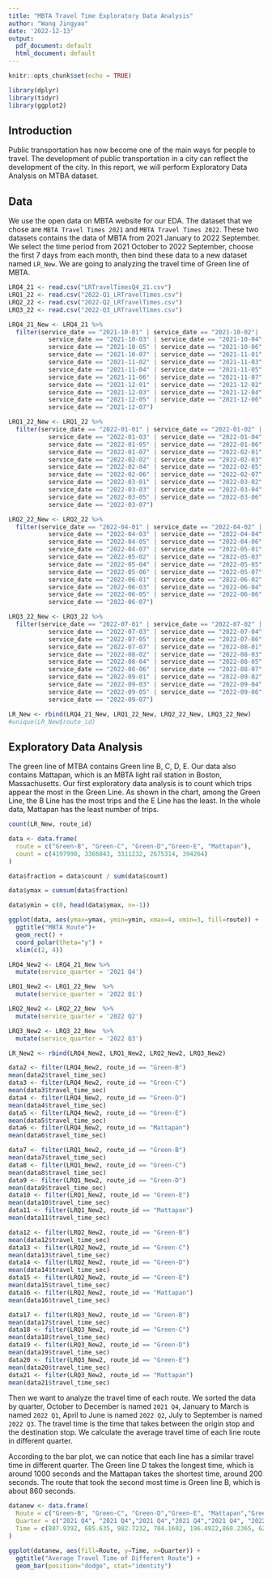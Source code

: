 ```yaml
---
title: "MBTA Travel Time Exploratory Data Analysis"
author: "Wang Jingyao"
date: '2022-12-13'
output:
  pdf_document: default
  html_document: default
---
```


```r
knitr::opts_chunk$set(echo = TRUE)
```

```r
library(dplyr)
library(tidyr)
library(ggplot2)
```

## Introduction

Public transportation has now become one of the main ways for people to travel. The development of public transportation in a city can reflect the development of the city. In this report, we will perform Exploratory Data Analysis on MTBA dataset.

## Data

We use the open data on MBTA website for our EDA. The dataset that we chose are `MBTA Travel Times 2021` and `MBTA Travel Times 2022`. These two datasets contains the data of MBTA from 2021 January to 2022 September. We select the time period from 2021 October to 2022 September, choose the first 7 days from each month, then bind these data to a new dataset named `LR_New`. We are going to analyzing the travel time of Green line of MBTA.

```r
LRQ4_21 <- read.csv("LRTravelTimesQ4_21.csv")
LRQ1_22 <- read.csv("2022-Q1_LRTravelTimes.csv")
LRQ2_22 <- read.csv("2022-Q2_LRTravelTimes.csv")
LRQ3_22 <- read.csv("2022-Q3_LRTravelTimes.csv")
```

```r
LRQ4_21_New <- LRQ4_21 %>%
  filter(service_date == "2021-10-01" | service_date == "2021-10-02"|
           service_date == "2021-10-03" | service_date == "2021-10-04"|
           service_date == "2021-10-05" | service_date == "2021-10-06"|
           service_date == "2021-10-07" | service_date == "2021-11-01"| 
           service_date == "2021-11-02" | service_date == "2021-11-03"| 
           service_date == "2021-11-04" | service_date == "2021-11-05"| 
           service_date == "2021-11-06" | service_date == "2021-11-07"| 
           service_date == "2021-12-01" | service_date == "2021-12-02"| 
           service_date == "2021-12-03" | service_date == "2021-12-04"| 
           service_date == "2021-12-05" | service_date == "2021-12-06" | 
           service_date == "2021-12-07")

LRQ1_22_New <- LRQ1_22 %>%
  filter(service_date == "2022-01-01" | service_date == "2022-01-02" |
           service_date == "2022-01-03" | service_date == "2022-01-04" |
           service_date == "2022-01-05" | service_date == "2022-01-06" |
           service_date == "2022-01-07" | service_date == "2022-02-01" |
           service_date == "2022-02-02" | service_date == "2022-02-03" |
           service_date == "2022-02-04" | service_date == "2022-02-05" |
           service_date == "2022-02-06" | service_date == "2022-02-07" |
           service_date == "2022-03-01" | service_date == "2022-03-02" |
           service_date == "2022-03-03" | service_date == "2022-03-04" |
           service_date == "2022-03-05" | service_date == "2022-03-06" |
           service_date == "2022-03-07")

LRQ2_22_New <- LRQ2_22 %>%
  filter(service_date == "2022-04-01" | service_date == "2022-04-02" |
           service_date == "2022-04-03" | service_date == "2022-04-04" |
           service_date == "2022-04-05" | service_date == "2022-04-06" |
           service_date == "2022-04-07" | service_date == "2022-05-01" |
           service_date == "2022-05-02" | service_date == "2022-05-03" |
           service_date == "2022-05-04" | service_date == "2022-05-05" |
           service_date == "2022-05-06" | service_date == "2022-05-07" |
           service_date == "2022-06-01" | service_date == "2022-06-02" |
           service_date == "2022-06-03" | service_date == "2022-06-04" |
           service_date == "2022-06-05" | service_date == "2022-06-06" |
           service_date == "2022-06-07")

LRQ3_22_New <- LRQ3_22 %>%
  filter(service_date == "2022-07-01" | service_date == "2022-07-02" |
           service_date == "2022-07-03" | service_date == "2022-07-04" |
           service_date == "2022-07-05" | service_date == "2022-07-06" |
           service_date == "2022-07-07" | service_date == "2022-08-01" |
           service_date == "2022-08-02" | service_date == "2022-08-03" |
           service_date == "2022-08-04" | service_date == "2022-08-05" |
           service_date == "2022-08-06" | service_date == "2022-08-07" |
           service_date == "2022-09-01" | service_date == "2022-09-02" |
           service_date == "2022-09-03" | service_date == "2022-09-04" |
           service_date == "2022-09-05" | service_date == "2022-09-06" |
           service_date == "2022-09-07")
```

```r
LR_New <- rbind(LRQ4_21_New, LRQ1_22_New, LRQ2_22_New, LRQ3_22_New)
#unique(LR_New$route_id)
```

## Exploratory Data Analysis

The green line of MTBA contains Green line B, C, D, E. Our data also contains Mattapan, which is an MBTA light rail station in Boston, Massachusetts. Our first exploratory data analysis is to count which trips appear the most in the Green Line. As shown in the chart, among the Green Line, the B Line has the most trips and the E Line has the least. In the whole data, Mattapan has the least number of trips.

```r
count(LR_New, route_id)
```

```r
data <- data.frame(
  route = c("Green-B", "Green-C", "Green-D","Green-E", "Mattapan"),
  count = c(4197990, 3366843, 3311232, 2675314, 394264)
)

data$fraction = data$count / sum(data$count)

data$ymax = cumsum(data$fraction)

data$ymin = c(0, head(data$ymax, n=-1))

ggplot(data, aes(ymax=ymax, ymin=ymin, xmax=4, xmin=3, fill=route)) +
  ggtitle("MBTA Route")+
  geom_rect() + 
  coord_polar(theta="y") + 
  xlim(c(2, 4))
```

```r
LRQ4_New2 <- LRQ4_21_New %>% 
  mutate(service_quarter = '2021 Q4')

LRQ1_New2 <- LRQ1_22_New  %>% 
  mutate(service_quarter = '2022 Q1')

LRQ2_New2 <- LRQ2_22_New  %>% 
  mutate(service_quarter = '2022 Q2')

LRQ3_New2 <- LRQ3_22_New  %>% 
  mutate(service_quarter = '2022 Q3')

LR_New2 <- rbind(LRQ4_New2, LRQ1_New2, LRQ2_New2, LRQ3_New2)
```


```r
data2 <- filter(LRQ4_New2, route_id == "Green-B")
mean(data2$travel_time_sec)
data3 <- filter(LRQ4_New2, route_id == "Green-C")
mean(data3$travel_time_sec)
data4 <- filter(LRQ4_New2, route_id == "Green-D")
mean(data4$travel_time_sec)
data5 <- filter(LRQ4_New2, route_id == "Green-E")
mean(data5$travel_time_sec)
data6 <- filter(LRQ4_New2, route_id == "Mattapan")
mean(data6$travel_time_sec)

data7 <- filter(LRQ1_New2, route_id == "Green-B")
mean(data7$travel_time_sec)
data8 <- filter(LRQ1_New2, route_id == "Green-C")
mean(data8$travel_time_sec)
data9 <- filter(LRQ1_New2, route_id == "Green-D")
mean(data9$travel_time_sec)
data10 <- filter(LRQ1_New2, route_id == "Green-E")
mean(data10$travel_time_sec)
data11 <- filter(LRQ1_New2, route_id == "Mattapan")
mean(data11$travel_time_sec)

data12 <- filter(LRQ2_New2, route_id == "Green-B")
mean(data12$travel_time_sec)
data13 <- filter(LRQ2_New2, route_id == "Green-C")
mean(data13$travel_time_sec)
data14 <- filter(LRQ2_New2, route_id == "Green-D")
mean(data14$travel_time_sec)
data15 <- filter(LRQ2_New2, route_id == "Green-E")
mean(data15$travel_time_sec)
data16 <- filter(LRQ2_New2, route_id == "Mattapan")
mean(data16$travel_time_sec)

data17 <- filter(LRQ3_New2, route_id == "Green-B")
mean(data17$travel_time_sec)
data18 <- filter(LRQ3_New2, route_id == "Green-C")
mean(data18$travel_time_sec)
data19 <- filter(LRQ3_New2, route_id == "Green-D")
mean(data19$travel_time_sec)
data20 <- filter(LRQ3_New2, route_id == "Green-E")
mean(data20$travel_time_sec)
data21 <- filter(LRQ3_New2, route_id == "Mattapan")
mean(data21$travel_time_sec)
```

Then we want to analyze the travel time of each route. We sorted the data by quarter, October to December is named `2021 Q4`, January to March is named `2022 Q1`, April to June is named `2022 Q2`, July to September is named `2022 Q3`.  The travel time is the time that takes between the origin stop and the destination stop. We calculate the average travel time of each line route in different quarter. 

According to the bar plot, we can notice that each line has a similar travel time in different quarter. The Green line D takes the longest time, which is around 1000 seconds and the Mattapan takes the shortest time, around 200 seconds. The route that took the second most time is Green line B, which is about 860 seconds.

```r
datanew <- data.frame(
  Route = c("Green-B", "Green-C", "Green-D","Green-E", "Mattapan","Green-B", "Green-C", "Green-D","Green-E", "Mattapan","Green-B", "Green-C", "Green-D","Green-E", "Mattapan","Green-B", "Green-C", "Green-D","Green-E", "Mattapan"),
  Quarter = c("2021 Q4", "2021 Q4","2021 Q4","2021 Q4","2021 Q4", "2022 Q1","2022 Q1","2022 Q1","2022 Q1","2022 Q1", "2022 Q2","2022 Q2","2022 Q2","2022 Q2","2022 Q2", "2022 Q3","2022 Q3","2022 Q3","2022 Q3","2022 Q3"),
  Time = c(887.9392, 685.635, 982.7232, 704.1602, 196.4922,860.2365, 628.4755, 1011.601, 686.3187, 198.8471,851.4179, 646.7603, 957.6384, 694.176, 198.1665, 877.5867, 652.7706, 997.822, 705.6719, 201.73536)
)

ggplot(datanew, aes(fill=Route, y=Time, x=Quarter)) + 
  ggtitle("Average Travel Time of Different Route") +
  geom_bar(position="dodge", stat="identity")
```

